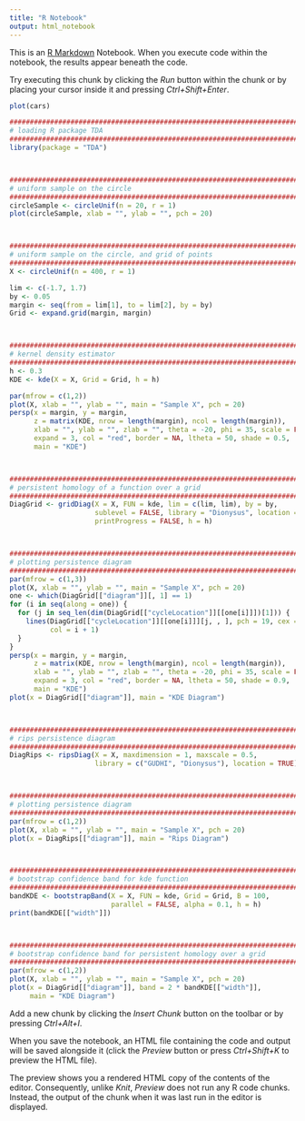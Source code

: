 ---
title: "R Notebook"
output: html_notebook
---

This is an [R Markdown](http://rmarkdown.rstudio.com) Notebook. When you execute code within the notebook, the results appear beneath the code. 

Try executing this chunk by clicking the *Run* button within the chunk or by placing your cursor inside it and pressing *Ctrl+Shift+Enter*. 

```{r}
plot(cars)
```

```{r}
##########################################################################
# loading R package TDA
##########################################################################
library(package = "TDA")



##########################################################################
# uniform sample on the circle
##########################################################################
circleSample <- circleUnif(n = 20, r = 1)
plot(circleSample, xlab = "", ylab = "", pch = 20)



##########################################################################
# uniform sample on the circle, and grid of points
##########################################################################
X <- circleUnif(n = 400, r = 1)

lim <- c(-1.7, 1.7)
by <- 0.05
margin <- seq(from = lim[1], to = lim[2], by = by)
Grid <- expand.grid(margin, margin)



##########################################################################
# kernel density estimator
##########################################################################
h <- 0.3
KDE <- kde(X = X, Grid = Grid, h = h)

par(mfrow = c(1,2))
plot(X, xlab = "", ylab = "", main = "Sample X", pch = 20)
persp(x = margin, y = margin,
      z = matrix(KDE, nrow = length(margin), ncol = length(margin)),
      xlab = "", ylab = "", zlab = "", theta = -20, phi = 35, scale = FALSE,
      expand = 3, col = "red", border = NA, ltheta = 50, shade = 0.5,
      main = "KDE")



##########################################################################
# persistent homology of a function over a grid
##########################################################################
DiagGrid <- gridDiag(X = X, FUN = kde, lim = c(lim, lim), by = by,
                     sublevel = FALSE, library = "Dionysus", location = TRUE,
                     printProgress = FALSE, h = h)



##########################################################################
# plotting persistence diagram
##########################################################################
par(mfrow = c(1,3))
plot(X, xlab = "", ylab = "", main = "Sample X", pch = 20)
one <- which(DiagGrid[["diagram"]][, 1] == 1)
for (i in seq(along = one)) {
  for (j in seq_len(dim(DiagGrid[["cycleLocation"]][[one[i]]])[1])) {
    lines(DiagGrid[["cycleLocation"]][[one[i]]][j, , ], pch = 19, cex = 1,
          col = i + 1)
  }
}
persp(x = margin, y = margin,
      z = matrix(KDE, nrow = length(margin), ncol = length(margin)),
      xlab = "", ylab = "", zlab = "", theta = -20, phi = 35, scale = FALSE,
      expand = 3, col = "red", border = NA, ltheta = 50, shade = 0.9,
      main = "KDE")
plot(x = DiagGrid[["diagram"]], main = "KDE Diagram")



##########################################################################
# rips persistence diagram
##########################################################################
DiagRips <- ripsDiag(X = X, maxdimension = 1, maxscale = 0.5,
                     library = c("GUDHI", "Dionysus"), location = TRUE)



##########################################################################
# plotting persistence diagram
##########################################################################
par(mfrow = c(1,2))
plot(X, xlab = "", ylab = "", main = "Sample X", pch = 20)
plot(x = DiagRips[["diagram"]], main = "Rips Diagram")



##########################################################################
# bootstrap confidence band for kde function
##########################################################################
bandKDE <- bootstrapBand(X = X, FUN = kde, Grid = Grid, B = 100,
                         parallel = FALSE, alpha = 0.1, h = h)
print(bandKDE[["width"]])



##########################################################################
# bootstrap confidence band for persistent homology over a grid
##########################################################################
par(mfrow = c(1,2))
plot(X, xlab = "", ylab = "", main = "Sample X", pch = 20)
plot(x = DiagGrid[["diagram"]], band = 2 * bandKDE[["width"]],
     main = "KDE Diagram")
```

Add a new chunk by clicking the *Insert Chunk* button on the toolbar or by pressing *Ctrl+Alt+I*.

When you save the notebook, an HTML file containing the code and output will be saved alongside it (click the *Preview* button or press *Ctrl+Shift+K* to preview the HTML file).

The preview shows you a rendered HTML copy of the contents of the editor. Consequently, unlike *Knit*, *Preview* does not run any R code chunks. Instead, the output of the chunk when it was last run in the editor is displayed.
